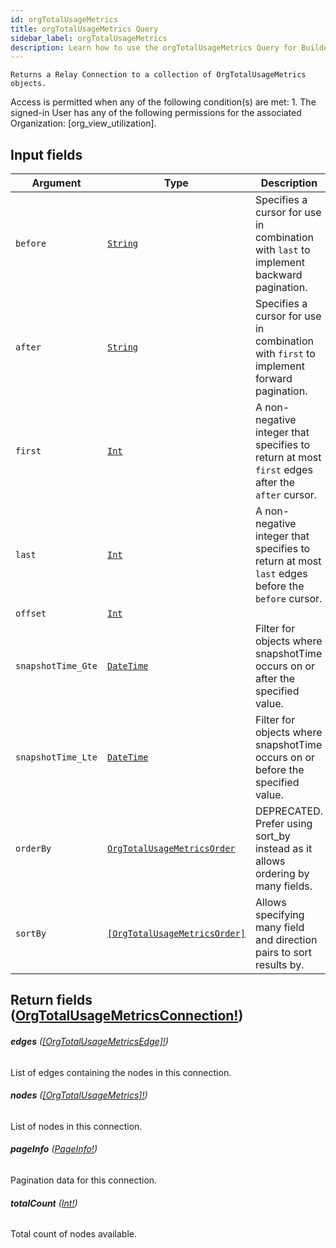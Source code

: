 ```yaml
---
id: orgTotalUsageMetrics
title: orgTotalUsageMetrics Query
sidebar_label: orgTotalUsageMetrics
description: Learn how to use the orgTotalUsageMetrics Query for Builder's API.
---
```


    Returns a Relay Connection to a collection of OrgTotalUsageMetrics objects.

Access is permitted when any of the following condition(s) are met: 1. The signed-in User has any of the following permissions for the associated Organization: [org_view_utilization].

## Input fields

| Argument           | Type                                                                                   | Description                                                                                      |
| ------------------ | -------------------------------------------------------------------------------------- | ------------------------------------------------------------------------------------------------ |
| `before`           | [`String`](/docs/composer/builder/api/schema/scalar/String.mdx)                                               | Specifies a cursor for use in combination with `last` to implement backward pagination.          |
| `after`            | [`String`](/docs/composer/builder/api/schema/scalar/String.mdx)                                               | Specifies a cursor for use in combination with `first` to implement forward pagination.          |
| `first`            | [`Int`](/docs/composer/builder/api/schema/scalar/Int.mdx)                                                     | A non-negative integer that specifies to return at most `first` edges after the `after` cursor.  |
| `last`             | [`Int`](/docs/composer/builder/api/schema/scalar/Int.mdx)                                                     | A non-negative integer that specifies to return at most `last` edges before the `before` cursor. |
| `offset`           | [`Int`](/docs/composer/builder/api/schema/scalar/Int.mdx)                                                     |                                                                                                  |
| `snapshotTime_Gte` | [`DateTime`](/docs/composer/builder/api/schema/scalar/DateTime.mdx)                                           | Filter for objects where snapshotTime occurs on or after the specified value.                    |
| `snapshotTime_Lte` | [`DateTime`](/docs/composer/builder/api/schema/scalar/DateTime.mdx)                                           | Filter for objects where snapshotTime occurs on or before the specified value.                   |
| `orderBy`          | [`OrgTotalUsageMetricsOrder`](/docs/composer/builder/api/schema/input_object/OrgTotalUsageMetricsOrder.mdx)   | DEPRECATED. Prefer using sort_by instead as it allows ordering by many fields.                   |
| `sortBy`           | [`[OrgTotalUsageMetricsOrder]`](/docs/composer/builder/api/schema/input_object/OrgTotalUsageMetricsOrder.mdx) | Allows specifying many field and direction pairs to sort results by.                             |

## Return fields ([OrgTotalUsageMetricsConnection!](/docs/composer/builder/api/schema/object/OrgTotalUsageMetricsConnection.mdx))

###### <b>edges</b> ([[OrgTotalUsageMetricsEdge]!](/docs/composer/builder/api/schema/object/OrgTotalUsageMetricsEdge.mdx))

List of edges containing the nodes in this connection.

###### <b>nodes</b> ([[OrgTotalUsageMetrics]!](/docs/composer/builder/api/schema/object/OrgTotalUsageMetrics.mdx))

List of nodes in this connection.

###### <b>pageInfo</b> ([PageInfo!](/docs/composer/builder/api/schema/object/PageInfo.mdx))

Pagination data for this connection.

###### <b>totalCount</b> ([Int!](/docs/composer/builder/api/schema/scalar/Int.mdx))

Total count of nodes available.
